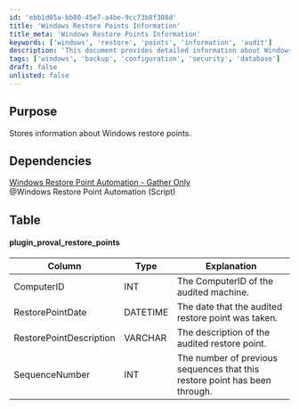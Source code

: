```yaml
---
id: 'ebb1d05a-bb80-45e7-a4be-9cc73b8f308d'
title: 'Windows Restore Points Information'
title_meta: 'Windows Restore Points Information'
keywords: ['windows', 'restore', 'points', 'information', 'audit']
description: 'This document provides detailed information about Windows restore points, including their storage, dependencies, and the structure of the data table that captures key attributes such as ComputerID, RestorePointDate, RestorePointDescription, and SequenceNumber.'
tags: ['windows', 'backup', 'configuration', 'security', 'database']
draft: false
unlisted: false
---
```

## Purpose

Stores information about Windows restore points.

## Dependencies

[Windows Restore Point Automation - Gather Only](https://proval.itglue.com/DOC-5078775-8094219)  
@Windows Restore Point Automation (Script)

## Table

#### plugin_proval_restore_points

| Column                | Type    | Explanation                                                  |
|----------------------|---------|-------------------------------------------------------------|
| ComputerID           | INT     | The ComputerID of the audited machine.                     |
| RestorePointDate     | DATETIME| The date that the audited restore point was taken.         |
| RestorePointDescription | VARCHAR | The description of the audited restore point.              |
| SequenceNumber       | INT     | The number of previous sequences that this restore point has been through. |












